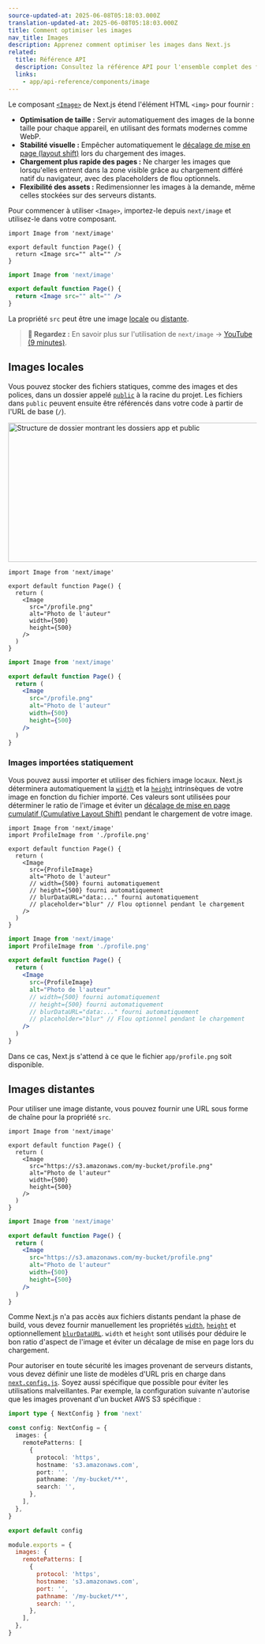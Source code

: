 ```yaml
---
source-updated-at: 2025-06-08T05:18:03.000Z
translation-updated-at: 2025-06-08T05:18:03.000Z
title: Comment optimiser les images
nav_title: Images
description: Apprenez comment optimiser les images dans Next.js
related:
  title: Référence API
  description: Consultez la référence API pour l'ensemble complet des fonctionnalités de l'image Next.js.
  links:
    - app/api-reference/components/image
---
```


Le composant [`<Image>`](/docs/app/api-reference/components/image) de Next.js étend l'élément HTML `<img>` pour fournir :

- **Optimisation de taille :** Servir automatiquement des images de la bonne taille pour chaque appareil, en utilisant des formats modernes comme WebP.
- **Stabilité visuelle :** Empêcher automatiquement le [décalage de mise en page (layout shift)](https://web.dev/articles/cls) lors du chargement des images.
- **Chargement plus rapide des pages :** Ne charger les images que lorsqu'elles entrent dans la zone visible grâce au chargement différé natif du navigateur, avec des placeholders de flou optionnels.
- **Flexibilité des assets :** Redimensionner les images à la demande, même celles stockées sur des serveurs distants.

Pour commencer à utiliser `<Image>`, importez-le depuis `next/image` et utilisez-le dans votre composant.

```tsx filename="app/page.tsx" switcher
import Image from 'next/image'

export default function Page() {
  return <Image src="" alt="" />
}
```

```jsx filename="app/page.js" switcher
import Image from 'next/image'

export default function Page() {
  return <Image src="" alt="" />
}
```

La propriété `src` peut être une image [locale](#local-images) ou [distante](#remote-images).

> **🎥 Regardez :** En savoir plus sur l'utilisation de `next/image` → [YouTube (9 minutes)](https://youtu.be/IU_qq_c_lKA).

## Images locales

Vous pouvez stocker des fichiers statiques, comme des images et des polices, dans un dossier appelé [`public`](/docs/app/api-reference/file-conventions/public-folder) à la racine du projet. Les fichiers dans `public` peuvent ensuite être référencés dans votre code à partir de l'URL de base (`/`).

<Image
  alt="Structure de dossier montrant les dossiers app et public"
  srcLight="/docs/light/public-folder.png"
  srcDark="/docs/dark/public-folder.png"
  width="1600"
  height="282"
/>

```tsx filename="app/page.tsx" switcher
import Image from 'next/image'

export default function Page() {
  return (
    <Image
      src="/profile.png"
      alt="Photo de l'auteur"
      width={500}
      height={500}
    />
  )
}
```

```jsx filename="app/page.js" switcher
import Image from 'next/image'

export default function Page() {
  return (
    <Image
      src="/profile.png"
      alt="Photo de l'auteur"
      width={500}
      height={500}
    />
  )
}
```

### Images importées statiquement

Vous pouvez aussi importer et utiliser des fichiers image locaux. Next.js déterminera automatiquement la [`width`](/docs/app/api-reference/components/image#width-and-height) et la [`height`](/docs/app/api-reference/components/image#width-and-height) intrinsèques de votre image en fonction du fichier importé. Ces valeurs sont utilisées pour déterminer le ratio de l'image et éviter un [décalage de mise en page cumulatif (Cumulative Layout Shift)](https://web.dev/articles/cls) pendant le chargement de votre image.

```tsx filename="app/page.tsx" switcher
import Image from 'next/image'
import ProfileImage from './profile.png'

export default function Page() {
  return (
    <Image
      src={ProfileImage}
      alt="Photo de l'auteur"
      // width={500} fourni automatiquement
      // height={500} fourni automatiquement
      // blurDataURL="data:..." fourni automatiquement
      // placeholder="blur" // Flou optionnel pendant le chargement
    />
  )
}
```

```jsx filename="app/page.js" switcher
import Image from 'next/image'
import ProfileImage from './profile.png'

export default function Page() {
  return (
    <Image
      src={ProfileImage}
      alt="Photo de l'auteur"
      // width={500} fourni automatiquement
      // height={500} fourni automatiquement
      // blurDataURL="data:..." fourni automatiquement
      // placeholder="blur" // Flou optionnel pendant le chargement
    />
  )
}
```

Dans ce cas, Next.js s'attend à ce que le fichier `app/profile.png` soit disponible.

## Images distantes

Pour utiliser une image distante, vous pouvez fournir une URL sous forme de chaîne pour la propriété `src`.

```tsx filename="app/page.tsx" switcher
import Image from 'next/image'

export default function Page() {
  return (
    <Image
      src="https://s3.amazonaws.com/my-bucket/profile.png"
      alt="Photo de l'auteur"
      width={500}
      height={500}
    />
  )
}
```

```jsx filename="app/page.js" switcher
import Image from 'next/image'

export default function Page() {
  return (
    <Image
      src="https://s3.amazonaws.com/my-bucket/profile.png"
      alt="Photo de l'auteur"
      width={500}
      height={500}
    />
  )
}
```

Comme Next.js n'a pas accès aux fichiers distants pendant la phase de build, vous devez fournir manuellement les propriétés [`width`](/docs/app/api-reference/components/image#width-and-height), [`height`](/docs/app/api-reference/components/image#width-and-height) et optionnellement [`blurDataURL`](/docs/app/api-reference/components/image#blurdataurl). `width` et `height` sont utilisés pour déduire le bon ratio d'aspect de l'image et éviter un décalage de mise en page lors du chargement.

Pour autoriser en toute sécurité les images provenant de serveurs distants, vous devez définir une liste de modèles d'URL pris en charge dans [`next.config.js`](/docs/app/api-reference/config/next-config-js). Soyez aussi spécifique que possible pour éviter les utilisations malveillantes. Par exemple, la configuration suivante n'autorise que les images provenant d'un bucket AWS S3 spécifique :

```ts filename="next.config.ts" switcher
import type { NextConfig } from 'next'

const config: NextConfig = {
  images: {
    remotePatterns: [
      {
        protocol: 'https',
        hostname: 's3.amazonaws.com',
        port: '',
        pathname: '/my-bucket/**',
        search: '',
      },
    ],
  },
}

export default config
```

```js filename="next.config.js" switcher
module.exports = {
  images: {
    remotePatterns: [
      {
        protocol: 'https',
        hostname: 's3.amazonaws.com',
        port: '',
        pathname: '/my-bucket/**',
        search: '',
      },
    ],
  },
}
```